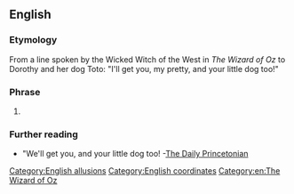 ==English==

===Etymology===
From a line spoken by the Wicked Witch of the West in ''The Wizard of Oz'' to Dorothy and her dog Toto: "I'll get you, my pretty, and your little dog too!"

===Phrase===
{{en-phrase}}

# {{lb|en|humorous}} {{n-g|A statement that not only will the person being addressed be punished but their conspirators will also.}}

===Further reading===
* "We'll get you, and your little dog too! -[https://archive.is/20130628234611/www.dailyprincetonian.com/archives/2007/12/10/news/19654.shtml The Daily Princetonian]

[[Category:English allusions]]
[[Category:English coordinates]]
[[Category:en:The Wizard of Oz]]